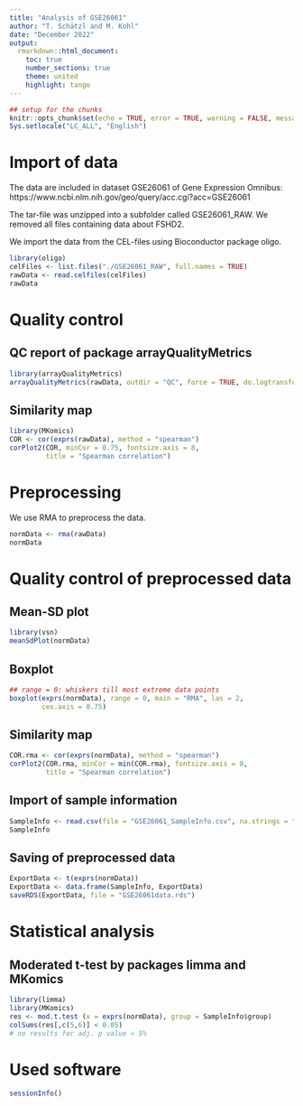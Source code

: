 ---
title: "Analysis of GSE26061"
author: "T. Schätzl and M. Kohl"
date: "December 2022"
output:
  rmarkdown::html_document:
    toc: true
    number_sections: true
    theme: united
    highlight: tango
---

```{r setup, include=FALSE}
## setup for the chunks
knitr::opts_chunk$set(echo = TRUE, error = TRUE, warning = FALSE, message = FALSE)
Sys.setlocale("LC_ALL", "English")
```


# Import of data

The data are included in dataset GSE26061 of Gene Expression Omnibus:
https://www.ncbi.nlm.nih.gov/geo/query/acc.cgi?acc=GSE26061

The tar-file was unzipped into a subfolder called GSE26061_RAW. 
We removed all files containing data about FSHD2.

We import the data from the CEL-files using Bioconductor package oligo.

```{r}
library(oligo)
celFiles <- list.files("./GSE26061_RAW", full.names = TRUE)
rawData <- read.celfiles(celFiles)
rawData
```


# Quality control

## QC report of package arrayQualityMetrics

```{r, eval=FALSE}
library(arrayQualityMetrics)
arrayQualityMetrics(rawData, outdir = "QC", force = TRUE, do.logtransform = TRUE)
```

## Similarity map

```{r}
library(MKomics)
COR <- cor(exprs(rawData), method = "spearman")
corPlot2(COR, minCor = 0.75, fontsize.axis = 8, 
         title = "Spearman correlation")
```


# Preprocessing

We use RMA to preprocess the data.

```{r, cache = TRUE}
normData <- rma(rawData)
normData
```


# Quality control of preprocessed data

## Mean-SD plot

```{r}
library(vsn)
meanSdPlot(normData)
```

## Boxplot

```{r}
## range = 0: whiskers till most extreme data points
boxplot(exprs(normData), range = 0, main = "RMA", las = 2, 
        cex.axis = 0.75)
```

## Similarity map

```{r}
COR.rma <- cor(exprs(normData), method = "spearman")
corPlot2(COR.rma, minCor = min(COR.rma), fontsize.axis = 8, 
         title = "Spearman correlation")
```

## Import of sample information

```{r}
SampleInfo <- read.csv(file = "GSE26061_SampleInfo.csv", na.strings = "N/A")
SampleInfo
```

## Saving of preprocessed data

```{r}
ExportData <- t(exprs(normData))
ExportData <- data.frame(SampleInfo, ExportData)
saveRDS(ExportData, file = "GSE26061data.rds")
```


# Statistical analysis

## Moderated t-test by packages limma and MKomics

```{r}
library(limma)
library(MKomics)
res <- mod.t.test (x = exprs(normData), group = SampleInfo$group)
colSums(res[,c(5,6)] < 0.05)
# no results for adj. p value < 5%
```


# Used software

```{r}
sessionInfo()
```

